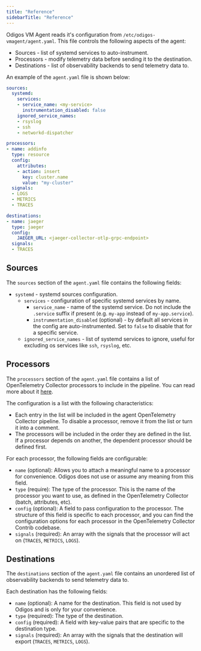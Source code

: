 ---
title: "Reference"
sidebarTitle: "Reference"
---

Odigos VM Agent reads it's configuration from `/etc/odigos-vmagent/agent.yaml`. This file controls the following aspects of the agent:

- Sources - list of systemd services to auto-instrument.
- Processors - modify telemetry data before sending it to the destination.
- Destinations - list of observability backends to send telemetry data to.

An example of the `agent.yaml` file is shown below:

```yaml
sources:
  systemd:
    services:
    - service_name: <my-service>
      instrumentation_disabled: false
    ignored_service_names:
    - rsyslog
    - ssh
    - networkd-dispatcher

processors:
- name: addinfo
  type: resource
  config:
    attributes:
    - action: insert
      key: cluster.name
      value: "my-cluster"
  signals:
  - LOGS
  - METRICS
  - TRACES

destinations:
- name: jaeger
  type: jaeger
  config:
    JAEGER_URL: <jaeger-collector-otlp-grpc-endpoint>
  signals:
  - TRACES
```

## Sources

The `sources` section of the `agent.yaml` file contains the following fields:

- `systemd` - systemd sources configuration.
  - `services` - configuration of specific systemd services by name.
    - `service_name` - name of the systemd service. Do not include the `.service` suffix if present (e.g. `my-app` instead of `my-app.service`).
    - `instrumentation_disabled` (optional) - by default all services in the config are auto-instrumented. Set to `false` to disable that for a specific service.
  - `ignored_service_names` - list of systemd services to ignore, useful for excluding os services like `ssh`, `rsyslog`, etc.

## Processors

The `processors` section of the `agent.yaml` file contains a list of OpenTelemetry Collector processors to include in the pipeline.
You can read more about it [here](/pipeline/actions/introduction).

The configuration is a list with the following characteristics:
- Each entry in the list will be included in the agent OpenTelemetry Collector pipeline. To disable a processor, remove it from the list or turn it into a comment.
- The processors will be included in the order they are defined in the list. If a processor depends on another, the dependent processor should be defined first.

For each processor, the following fields are configurable:
- `name` (optional): Allows you to attach a meaningful name to a processor for convenience. Odigos does not use or assume any meaning from this field.
- `type` (require): The type of the processor. This is the name of the processor you want to use, as defined in the OpenTelemetry Collector (batch, attributes, etc).
- `config` (optional): A field to pass configuration to the processor. The structure of this field is specific to each processor, and you can find the configuration options for each processor in the OpenTelemetry Collector Contrib codebase.
- `signals` (required): An array with the signals that the processor will act on (`TRACES`, `METRICS`, `LOGS`).

## Destinations

The `destinations` section of the `agent.yaml` file contains an unordered list of observability backends to send telemetry data to.

Each destination has the following fields:

- `name` (optional): A name for the destination. This field is not used by Odigos and is only for your convenience.
- `type` (required): The type of the destination.
- `config` (required): A field with key-value pairs that are specific to the destination type.
- `signals` (required): An array with the signals that the destination will export (`TRACES`, `METRICS`, `LOGS`).
